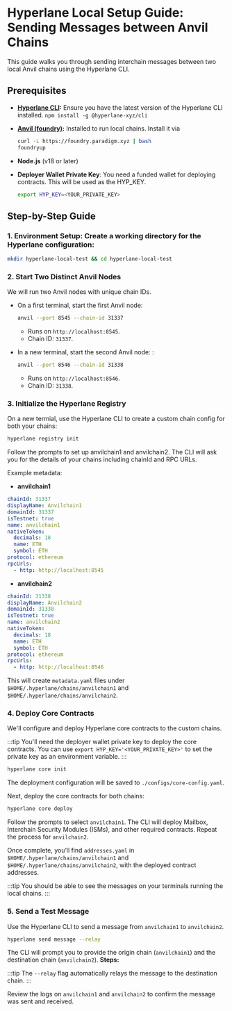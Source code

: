 # Hyperlane Local Setup Guide: Sending Messages between Anvil Chains

This guide walks you through sending interchain messages between two local Anvil chains using the Hyperlane CLI.

## Prerequisites

- **[Hyperlane CLI](https://docs.hyperlane.xyz/docs/reference/cli):** Ensure you have the latest version of the Hyperlane CLI installed. `npm install -g @hyperlane-xyz/cli`

- **[Anvil (foundry)](https://book.getfoundry.sh/anvil/):** Installed to run local chains. Install it via
  ```bash
  curl -L https://foundry.paradigm.xyz | bash
  foundryup
  ```
- **Node.js** (v18 or later)
- **Deployer Wallet Private Key**: You need a funded wallet for deploying contracts. This will be used as the HYP_KEY.
  ```bash
  export HYP_KEY=<YOUR_PRIVATE_KEY>
  ```

## Step-by-Step Guide

### 1. Environment Setup: Create a working directory for the Hyperlane configuration:

```bash
mkdir hyperlane-local-test && cd hyperlane-local-test
```

### 2. Start Two Distinct Anvil Nodes

We will run two Anvil nodes with unique chain IDs.

- On a first terminal, start the first Anvil node:

  ```bash
  anvil --port 8545 --chain-id 31337
  ```

  - Runs on `http://localhost:8545`.
  - Chain ID: `31337`.

- In a new terminal, start the second Anvil node: :

  ```bash
  anvil --port 8546 --chain-id 31338
  ```

  - Runs on `http://localhost:8546`.
  - Chain ID: `31338`.

### 3. Initialize the Hyperlane Registry

On a new termial, use the Hyperlane CLI to create a custom chain config for both your chains:

```bash
hyperlane registry init
```

Follow the prompts to set up anvilchain1 and anvilchain2. The CLI will ask you for the details of your chains including chainId and RPC URLs.

Example metadata:

- **anvilchain1**

```yaml
chainId: 31337
displayName: Anvilchain1
domainId: 31337
isTestnet: true
name: anvilchain1
nativeToken:
  decimals: 18
  name: ETH
  symbol: ETH
protocol: ethereum
rpcUrls:
  - http: http://localhost:8545
```

- **anvilchain2**

```yaml
chainId: 31338
displayName: Anvilchain2
domainId: 31338
isTestnet: true
name: anvilchain2
nativeToken:
  decimals: 18
  name: ETH
  symbol: ETH
protocol: ethereum
rpcUrls:
  - http: http://localhost:8546
```

This will create `metadata.yaml` files under `$HOME/.hyperlane/chains/anvilchain1` and `$HOME/.hyperlane/chains/anvilchain2`.

### 4. Deploy Core Contracts

We'll configure and deploy Hyperlane core contracts to the custom chains.

:::tip
You'll need the deployer wallet private key to deploy the core contracts. You can use `export HYP_KEY='<YOUR_PRIVATE_KEY>'` to set the private key as an environment variable.
:::

```bash
hyperlane core init
```

The deployment configuration will be saved to `./configs/core-config.yaml`.

Next, deploy the core contracts for both chains:

```bash
hyperlane core deploy
```

Follow the prompts to select `anvilchain1`. The CLI will deploy Mailbox, Interchain Security Modules (ISMs), and other required contracts. Repeat the process for `anvilchain2`.

Once complete, you’ll find `addresses.yaml` in `$HOME/.hyperlane/chains/anvilchain1` and `$HOME/.hyperlane/chains/anvilchain2`, with the deployed contract addresses.

:::tip
You should be able to see the messages on your terminals running the local chains.
:::

### 5. Send a Test Message

Use the Hyperlane CLI to send a message from `anvilchain1` to `anvilchain2`.

```bash
hyperlane send message --relay
```

The CLI will prompt you to provide the origin chain (`anvilchain1`) and the destination chain (`anvilchain2`).
**Steps:**

:::tip
The `--relay` flag automatically relays the message to the destination chain.
:::

Review the logs on `anvilchain1` and `anvilchain2` to confirm the message was sent and received.
